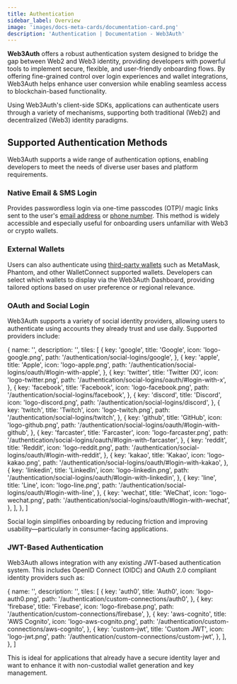 ```yaml
---
title: Authentication
sidebar_label: Overview
image: 'images/docs-meta-cards/documentation-card.png'
description: 'Authentication | Documentation - Web3Auth'
---
```



**Web3Auth** offers a robust authentication system designed to bridge the gap between Web2 and Web3 identity, providing developers with powerful tools to implement secure, flexible, and user-friendly onboarding flows. By offering fine-grained control over login experiences and wallet integrations, Web3Auth helps enhance user conversion while enabling seamless access to blockchain-based functionality.

Using Web3Auth's client-side SDKs, applications can authenticate users through a variety of mechanisms, supporting both traditional (Web2) and decentralized (Web3) identity paradigms.

## Supported Authentication Methods

Web3Auth supports a wide range of authentication options, enabling developers to meet the needs of diverse user bases and platform requirements.

### Native Email & SMS Login

Provides passwordless login via one-time passcodes (OTP)/ magic links sent to the user's [email address](/authentication/basic-logins/email-passwordless) or [phone number](/authentication/basic-logins/sms-otp). This method is widely accessible and especially useful for onboarding users unfamiliar with Web3 or crypto wallets.

### External Wallets

Users can also authenticate using [third-party wallets](/authentication/basic-logins/external-wallets) such as MetaMask, Phantom, and other WalletConnect supported wallets. Developers can select which wallets to display via the Web3Auth Dashboard, providing tailored options based on user preference or regional relevance.

### OAuth and Social Login

Web3Auth supports a variety of social identity providers, allowing users to authenticate using accounts they already trust and use daily. Supported providers include:

  {
    name: '',
    description: '',
    tiles: [
      {
        key: 'google',
        title: 'Google',
        icon: 'logo-google.png',
        path: '/authentication/social-logins/google',
      },
      {
        key: 'apple',
        title: 'Apple',
        icon: 'logo-apple.png',
        path: '/authentication/social-logins/oauth/#login-with-apple',
      },
      {
        key: 'twitter',
        title: 'Twitter (X)',
        icon: 'logo-twitter.png',
        path: '/authentication/social-logins/oauth/#login-with-x',
      },
      {
        key: 'facebook',
        title: 'Facebook',
        icon: 'logo-facebook.png',
        path: '/authentication/social-logins/facebook',
      },
      {
        key: 'discord',
        title: 'Discord',
        icon: 'logo-discord.png',
        path: '/authentication/social-logins/discord',
      },
      {
        key: 'twitch',
        title: 'Twitch',
        icon: 'logo-twitch.png',
        path: '/authentication/social-logins/twitch',
      },
      {
        key: 'github',
        title: 'GitHub',
        icon: 'logo-github.png',
        path: '/authentication/social-logins/oauth/#login-with-github',
      },
      {
        key: 'farcaster',
        title: 'Farcaster',
        icon: 'logo-farcaster.png',
        path: '/authentication/social-logins/oauth/#login-with-farcaster',
      },
      {
        key: 'reddit',
        title: 'Reddit',
        icon: 'logo-reddit.png',
        path: '/authentication/social-logins/oauth/#login-with-reddit',
      },
      {
        key: 'kakao',
        title: 'Kakao',
        icon: 'logo-kakao.png',
        path: '/authentication/social-logins/oauth/#login-with-kakao',
      },
      {
        key: 'linkedin',
        title: 'LinkedIn',
        icon: 'logo-linkedin.png',
        path: '/authentication/social-logins/oauth/#login-with-linkedin',
      },
      {
        key: 'line',
        title: 'Line',
        icon: 'logo-line.png',
        path: '/authentication/social-logins/oauth/#login-with-line',
      },
      {
        key: 'wechat',
        title: 'WeChat',
        icon: 'logo-wechat.png',
        path: '/authentication/social-logins/oauth/#login-with-wechat',
      },
    ],
  },
]

<Tiles tileGroups={SocialLoginSetup} />

Social login simplifies onboarding by reducing friction and improving usability—particularly in consumer-facing applications.

### JWT-Based Authentication

Web3Auth allows integration with any existing JWT-based authentication system. This includes OpenID Connect (OIDC) and OAuth 2.0 compliant identity providers such as:

  {
    name: '',
    description: '',
    tiles: [
      {
        key: 'auth0',
        title: 'Auth0',
        icon: 'logo-auth0.png',
        path: '/authentication/custom-connections/auth0',
      },
      {
        key: 'firebase',
        title: 'Firebase',
        icon: 'logo-firebase.png',
        path: '/authentication/custom-connections/firebase',
      },
      {
        key: 'aws-cognito',
        title: 'AWS Cognito',
        icon: 'logo-aws-cognito.png',
        path: '/authentication/custom-connections/aws-cognito',
      },
      {
        key: 'custom-jwt',
        title: 'Custom JWT',
        icon: 'logo-jwt.png',
        path: '/authentication/custom-connections/custom-jwt',
      },
    ],
  },
]

<Tiles tileGroups={JWTLoginSetup} />

This is ideal for applications that already have a secure identity layer and want to enhance it with non-custodial wallet generation and key management.
